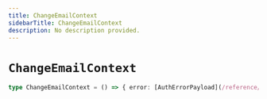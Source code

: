 ```yaml
---
title: ChangeEmailContext
sidebarTitle: ChangeEmailContext
description: No description provided.
---
```


# `ChangeEmailContext`

```ts
type ChangeEmailContext = () => { error: [AuthErrorPayload](/reference/javascript/nhost-js/types/auth-error-payload) | null }
```
